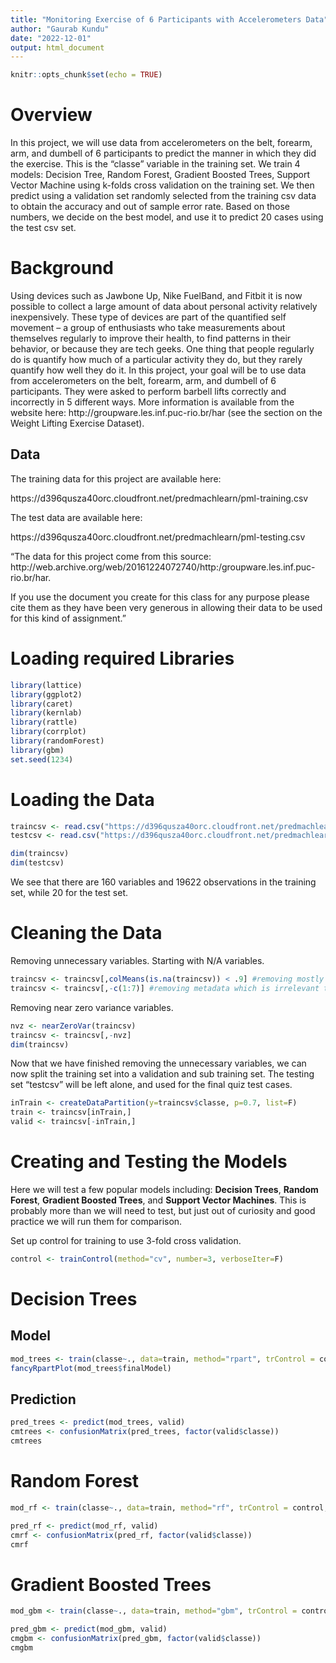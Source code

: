 ```yaml
---
title: "Monitoring Exercise of 6 Participants with Accelerometers Data"
author: "Gaurab Kundu"
date: "2022-12-01"
output: html_document
---
```


```r
knitr::opts_chunk$set(echo = TRUE)
```

# Overview

In this project, we will use data from accelerometers on the belt, forearm, arm, and dumbell of 6 participants to predict the manner in which they did the exercise. This is the “classe” variable in the training set. We train 4 models: Decision Tree, Random Forest, Gradient Boosted Trees, Support Vector Machine using k-folds cross validation on the training set. We then predict using a validation set randomly selected from the training csv data to obtain the accuracy and out of sample error rate. Based on those numbers, we decide on the best model, and use it to predict 20 cases using the test csv set. 


# Background

Using devices such as Jawbone Up, Nike FuelBand, and Fitbit it is now possible to collect a large amount of data about personal activity relatively inexpensively. These type of devices are part of the quantified self movement – a group of enthusiasts who take measurements about themselves regularly to improve their health, to find patterns in their behavior, or because they are tech geeks. One thing that people regularly do is quantify how much of a particular activity they do, but they rarely quantify how well they do it. In this project, your goal will be to use data from accelerometers on the belt, forearm, arm, and dumbell of 6 participants. They were asked to perform barbell lifts correctly and incorrectly in 5 different ways. More information is available from the website here: http://groupware.les.inf.puc-rio.br/har (see the section on the Weight Lifting Exercise Dataset). 

## Data

The training data for this project are available here: 

https://d396qusza40orc.cloudfront.net/predmachlearn/pml-training.csv

The test data are available here:

https://d396qusza40orc.cloudfront.net/predmachlearn/pml-testing.csv

"The data for this project come from this source: http://web.archive.org/web/20161224072740/http:/groupware.les.inf.puc-rio.br/har. 

If you use the document you create for this class for any purpose please cite them as they have been very generous in allowing their data to be used for this kind of assignment."

# Loading required Libraries

```r
library(lattice)
library(ggplot2)
library(caret)
library(kernlab)
library(rattle)
library(corrplot)
library(randomForest)
library(gbm)
set.seed(1234)
```

# Loading the Data

```r
traincsv <- read.csv("https://d396qusza40orc.cloudfront.net/predmachlearn/pml-training.csv")
testcsv <- read.csv("https://d396qusza40orc.cloudfront.net/predmachlearn/pml-testing.csv")

dim(traincsv)
dim(testcsv)
```

We see that there are 160 variables and 19622 observations in the training set, while 20 for the test set.

# Cleaning the Data

Removing unnecessary variables. Starting with N/A variables.

```r
traincsv <- traincsv[,colMeans(is.na(traincsv)) < .9] #removing mostly NA columns.
traincsv <- traincsv[,-c(1:7)] #removing metadata which is irrelevant to the outcome.
```

Removing near zero variance variables.

```r
nvz <- nearZeroVar(traincsv)
traincsv <- traincsv[,-nvz]
dim(traincsv)
```

Now that we have finished removing the unnecessary variables, we can now split the training set into a validation and sub training set. The testing set “testcsv” will be left alone, and used for the final quiz test cases.

```r
inTrain <- createDataPartition(y=traincsv$classe, p=0.7, list=F)
train <- traincsv[inTrain,]
valid <- traincsv[-inTrain,]
```

# Creating and Testing the Models

Here we will test a few popular models including: <b>Decision Trees</b>, <b>Random Forest</b>, <b>Gradient Boosted Trees</b>, and <b>Support Vector Machines</b>. This is probably more than we will need to test, but just out of curiosity and good practice we will run them for comparison.

Set up control for training to use 3-fold cross validation.

```r
control <- trainControl(method="cv", number=3, verboseIter=F)
```

# Decision Trees

## Model

```r
mod_trees <- train(classe~., data=train, method="rpart", trControl = control, tuneLength = 5)
fancyRpartPlot(mod_trees$finalModel)
```

## Prediction

```r
pred_trees <- predict(mod_trees, valid)
cmtrees <- confusionMatrix(pred_trees, factor(valid$classe))
cmtrees
```

# Random Forest

```r
mod_rf <- train(classe~., data=train, method="rf", trControl = control, tuneLength = 5)

pred_rf <- predict(mod_rf, valid)
cmrf <- confusionMatrix(pred_rf, factor(valid$classe))
cmrf
```

# Gradient Boosted Trees

```r
mod_gbm <- train(classe~., data=train, method="gbm", trControl = control, tuneLength = 5, verbose = F)

pred_gbm <- predict(mod_gbm, valid)
cmgbm <- confusionMatrix(pred_gbm, factor(valid$classe))
cmgbm
```

